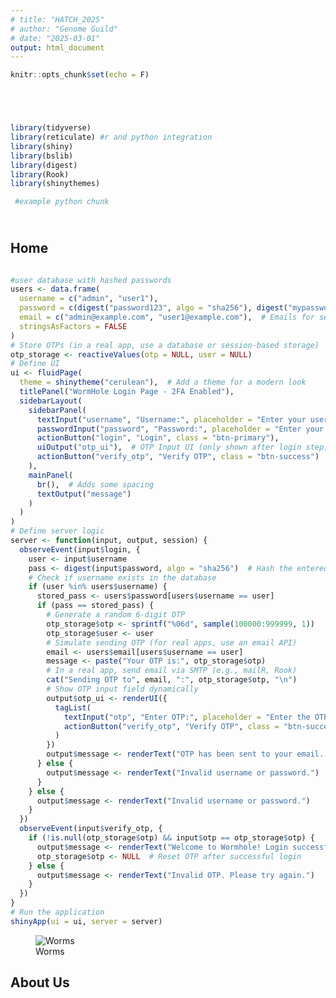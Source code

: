 ```yaml
---
# title: "HATCH_2025"
# author: "Genome Guild"
# date: "2025-03-01"
output: html_document
---
```





```r
knitr::opts_chunk$set(echo = F)





library(tidyverse) 
library(reticulate) #r and python integration
library(shiny)
library(bslib)
library(digest)
library(Rook)
library(shinythemes)
```


```python
 #example python chunk 
 
```





# {.tabset}

## Home  
```r

```

```r
#user database with hashed passwords
users <- data.frame(
  username = c("admin", "user1"),
  password = c(digest("password123", algo = "sha256"), digest("mypassword", algo = "sha256")),
  email = c("admin@example.com", "user1@example.com"),  # Emails for sending OTP
  stringsAsFactors = FALSE
)
# Store OTPs (in a real app, use a database or session-based storage)
otp_storage <- reactiveValues(otp = NULL, user = NULL)
# Define UI
ui <- fluidPage(
  theme = shinytheme("cerulean"),  # Add a theme for a modern look
  titlePanel("WormHole Login Page - 2FA Enabled"),
  sidebarLayout(
    sidebarPanel(
      textInput("username", "Username:", placeholder = "Enter your username"),
      passwordInput("password", "Password:", placeholder = "Enter your password"),
      actionButton("login", "Login", class = "btn-primary"),
      uiOutput("otp_ui"),  # OTP Input UI (only shown after login step)
      actionButton("verify_otp", "Verify OTP", class = "btn-success")
    ),
    mainPanel(
      br(),  # Adds some spacing
      textOutput("message")
    )
  )
)
# Define server logic
server <- function(input, output, session) {
  observeEvent(input$login, {
    user <- input$username
    pass <- digest(input$password, algo = "sha256")  # Hash the entered password
    # Check if username exists in the database
    if (user %in% users$username) {
      stored_pass <- users$password[users$username == user]
      if (pass == stored_pass) {
        # Generate a random 6-digit OTP
        otp_storage$otp <- sprintf("%06d", sample(100000:999999, 1))
        otp_storage$user <- user
        # Simulate sending OTP (for real apps, use an email API)
        email <- users$email[users$username == user]
        message <- paste("Your OTP is:", otp_storage$otp)
        # In a real app, send email via SMTP (e.g., mailR, Rook)
        cat("Sending OTP to", email, ":", otp_storage$otp, "\n")
        # Show OTP input field dynamically
        output$otp_ui <- renderUI({
          tagList(
            textInput("otp", "Enter OTP:", placeholder = "Enter the OTP sent to your email"),
            actionButton("verify_otp", "Verify OTP", class = "btn-success")
          )
        })
        output$message <- renderText("OTP has been sent to your email. Please enter it below.")
      } else {
        output$message <- renderText("Invalid username or password.")
      }
    } else {
      output$message <- renderText("Invalid username or password.")
    }
  })
  observeEvent(input$verify_otp, {
    if (!is.null(otp_storage$otp) && input$otp == otp_storage$otp) {
      output$message <- renderText("Welcome to Wormhole! Login successful.")
      otp_storage$otp <- NULL  # Reset OTP after successful login
    } else {
      output$message <- renderText("Invalid OTP. Please try again.")
    }
  })
}
# Run the application
shinyApp(ui = ui, server = server)
```


![Worms](CrawlingCelegans.gif)

## About Us  

## 

